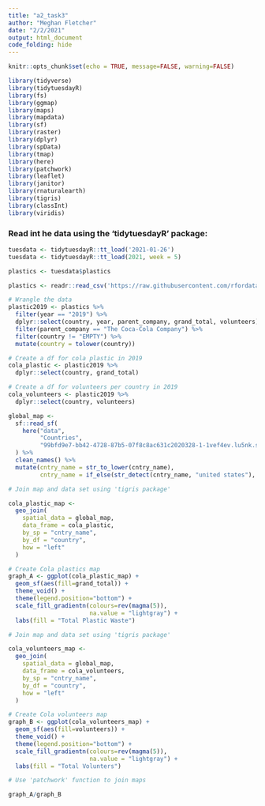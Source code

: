 ```yaml
---
title: "a2_task3"
author: "Meghan Fletcher"
date: "2/2/2021"
output: html_document
code_folding: hide
---
```


```r
knitr::opts_chunk$set(echo = TRUE, message=FALSE, warning=FALSE)

library(tidyverse)
library(tidytuesdayR)
library(fs)
library(ggmap)
library(maps)
library(mapdata)
library(sf)
library(raster)
library(dplyr)
library(spData)
library(tmap)
library(here)
library(patchwork)
library(leaflet)
library(janitor)
library(rnaturalearth)
library(tigris)
library(classInt)
library(viridis)
```

### Read int he data using the 'tidytuesdayR' package:
```r
tuesdata <- tidytuesdayR::tt_load('2021-01-26')
tuesdata <- tidytuesdayR::tt_load(2021, week = 5)

plastics <- tuesdata$plastics
```

```r
plastics <- readr::read_csv('https://raw.githubusercontent.com/rfordatascience/tidytuesday/master/data/2021/2021-01-26/plastics.csv') 
```


```r
# Wrangle the data
plastic2019 <- plastics %>% 
  filter(year == "2019") %>% 
  dplyr::select(country, year, parent_company, grand_total, volunteers) %>% 
  filter(parent_company == "The Coca-Cola Company") %>% 
  filter(country != "EMPTY") %>% 
  mutate(country = tolower(country))

# Create a df for cola plastic in 2019
cola_plastic <- plastic2019 %>% 
  dplyr::select(country, grand_total)

# Create a df for volunteers per country in 2019
cola_volunteers <- plastic2019 %>% 
  dplyr::select(country, volunteers)
```



```r
global_map <- 
  sf::read_sf(
    here("data", 
         "Countries", 
         "99bfd9e7-bb42-4728-87b5-07f8c8ac631c2020328-1-1vef4ev.lu5nk.shp")
  ) %>% 
  clean_names() %>% 
  mutate(cntry_name = str_to_lower(cntry_name), 
         cntry_name = if_else(str_detect(cntry_name, "united states"), "united states of america", cntry_name))
```



```r
# Join map and data set using 'tigris package'

cola_plastic_map <-
  geo_join(
    spatial_data = global_map,
    data_frame = cola_plastic,
    by_sp = "cntry_name",
    by_df = "country",
    how = "left"
  )
```


```r
# Create Cola plastics map
graph_A <- ggplot(cola_plastic_map) +
  geom_sf(aes(fill=grand_total)) +
  theme_void() +
  theme(legend.position="bottom") +
  scale_fill_gradientn(colours=rev(magma(5)),
                       na.value = "lightgray") +
  labs(fill = "Total Plastic Waste")
```

```r
# Join map and data set using 'tigris package'

cola_volunteers_map <-
  geo_join(
    spatial_data = global_map,
    data_frame = cola_volunteers,
    by_sp = "cntry_name",
    by_df = "country",
    how = "left"
  )
```

```r
# Create Cola volunteers map
graph_B <- ggplot(cola_volunteers_map) +
  geom_sf(aes(fill=volunteers)) +
  theme_void() +
  theme(legend.position="bottom") +
  scale_fill_gradientn(colours=rev(magma(5)),
                       na.value = "lightgray") +
  labs(fill = "Total Volunters") 
```

```r
# Use 'patchwork' function to join maps

graph_A/graph_B
```



